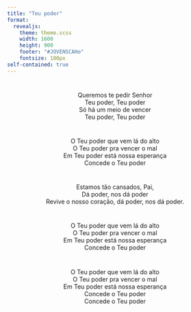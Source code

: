 ```yaml
---
title: "Teu poder"
format: 
  revealjs:
    theme: theme.scss
    width: 1600
    height: 900
    footer: "#JOVENSCAHo"
    fontsize: 100px
self-contained: true
---
```


# 

<center>
Queremos te pedir Senhor <br> Teu poder, Teu poder <br>
Só há um meio de vencer <br> Teu poder, Teu poder <br> 
<center>

#

<center>
O Teu poder que vem lá do alto <br>
O Teu poder pra vencer o mal <br>
Em Teu poder está nossa esperança <br>
Concede o Teu poder <br>
<center>

#

<center>
Estamos tão cansados, Pai, <br>
Dá poder, nos dá poder <br>
Revive o nosso coração, dá poder, nos dá poder. <br>
<center>

#

<center>
O Teu poder que vem lá do alto <br>
O Teu poder pra vencer o mal <br>
Em Teu poder está nossa esperança <br>
Concede o Teu poder <br>
<center>

#

<center>
O Teu poder que vem lá do alto <br>
O Teu poder pra vencer o mal <br>
Em Teu poder está nossa esperança <br>
Concede o Teu poder <br>
Concede o Teu poder <br>
<center>


